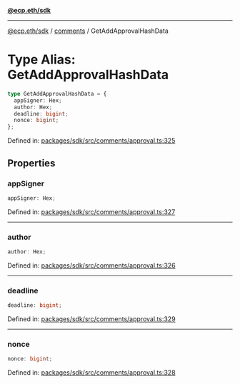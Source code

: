 [**@ecp.eth/sdk**](../../index.mdx)

***

[@ecp.eth/sdk](/sdk-reference/index.mdx) / [comments](/sdk-reference/comments/index.mdx) / GetAddApprovalHashData

# Type Alias: GetAddApprovalHashData

```ts
type GetAddApprovalHashData = {
  appSigner: Hex;
  author: Hex;
  deadline: bigint;
  nonce: bigint;
};
```

Defined in: [packages/sdk/src/comments/approval.ts:325](https://github.com/ecp-eth/comments-monorepo/blob/main/packages/sdk/src/comments/approval.ts#L325)

## Properties

### appSigner

```ts
appSigner: Hex;
```

Defined in: [packages/sdk/src/comments/approval.ts:327](https://github.com/ecp-eth/comments-monorepo/blob/main/packages/sdk/src/comments/approval.ts#L327)

***

### author

```ts
author: Hex;
```

Defined in: [packages/sdk/src/comments/approval.ts:326](https://github.com/ecp-eth/comments-monorepo/blob/main/packages/sdk/src/comments/approval.ts#L326)

***

### deadline

```ts
deadline: bigint;
```

Defined in: [packages/sdk/src/comments/approval.ts:329](https://github.com/ecp-eth/comments-monorepo/blob/main/packages/sdk/src/comments/approval.ts#L329)

***

### nonce

```ts
nonce: bigint;
```

Defined in: [packages/sdk/src/comments/approval.ts:328](https://github.com/ecp-eth/comments-monorepo/blob/main/packages/sdk/src/comments/approval.ts#L328)
